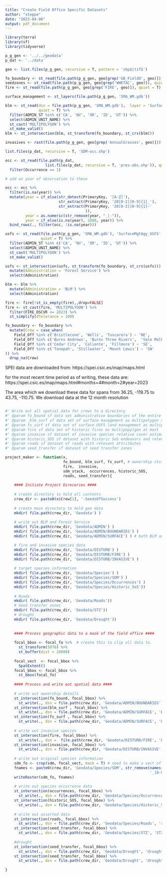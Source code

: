 ```yaml
---
title: "Create Field Office Specific Datasets"
author: "steppe"
date: "2023-04-06"
output: pdf_document
---
```



```r
library(terra)
library(sf)
library(tidyverse)
```

```r
p_g_gen <- '../../geodata'
p_dat <- '../data'

geo <- list.files(p_g_gen, recursive = T, pattern = 'shp$|tif$')

fo_boundary <- st_read(file.path(p_g_gen, geo[grep('GB_FieldO', geo)]), quiet = T)
seedzones <- st_read(file.path(p_g_gen, geo[grep('WWETAC', geo)]), quiet = T)
fire <- st_read(file.path(p_g_gen, geo[grep('FIRE', geo)]), quiet = T)

surface_management <- st_layers(file.path(p_g_gen, 'SMA_WM.gdb'))

blm <- st_read(dsn = file.path(p_g_gen, 'SMA_WM.gdb'),  layer = 'SurfaceMgtAgy_BLM', 
               quiet = T) %>% 
  filter(ADMIN_ST %in% c('CA', 'NV', 'OR', 'ID', 'UT')) %>% 
  select(ADMIN_UNIT_NAME) %>% 
  st_cast('MULTIPOLYGON') %>% 
  st_make_valid()
blm <- st_intersection(blm, st_transform(fo_boundary, st_crs(blm)))

invasives <- rast(file.path(p_g_gen, geo[grep('AnnualGrasses', geo)]))

list.files(p_dat, recursive = T, 'SDM-occ.shp')

```


```r
occ <- st_read(file.path(p_dat, 
                  list.files(p_dat, recursive = T, 'pres-abs.shp')), quiet = T) %>% 
  filter(Occurrence == 1)

# add on year of observation to these

occ <- occ %>% 
  filter(is.na(year)) %>% 
  mutate(year = if_else(str_detect(PrimaryKey, '[A-Z]'),
                        str_extract(PrimaryKey, '20[0-2][0-9]{1}_'),
                        str_extract(PrimaryKey, '20[0-2][0-9]{1}-'
                                    )),
         year = as.numeric(str_remove(year, "_|-")), 
         year = if_else(is.na(year), 2000, year)) %>% 
  bind_rows(., filter(occ, !is.na(year))) 

```


```r

usfs <- st_read(file.path(p_g_gen, 'SMA_WM.gdb'), 'SurfaceMgtAgy_USFS', 
                quiet = T) %>% 
  filter(ADMIN_ST %in% c('CA', 'NV', 'OR', 'ID', 'UT')) %>% 
  select(ADMIN_UNIT_NAME) %>% 
  st_cast('MULTIPOLYGON') %>% 
  st_make_valid() 

usfs <- st_intersection(usfs, st_transform(fo_boundary, st_crs(usfs))) %>% 
  mutate(Administration = 'Forest Service') %>% 
  select(Administration)

```


```r

blm <- blm %>% 
  mutate(Administration = 'BLM') %>% 
  select(Administration)

fire <- fire[!st_is_empty(fire),,drop=FALSE]
fire <- st_cast(fire, 'MULTIPOLYGON') %>% 
  filter(FIRE_DSCVR <= 2023) %>% 
  st_simplify(dTolerance = 100)

fo_boundary <- fo_boundary %>% 
  mutate(Crew = case_when(
    Field_Off %in% c('Bristlecone', 'Wells', 'Tuscarora') ~ 'NE', 
    Field_Off %in% c('Burns Andrews', 'Burns Three Rivers',  'Vale Malheur') ~ 'NW', 
    Field_Off %in% c('Cedar City', 'Caliente', 'Fillmore') ~ 'SE',
    Field_Off %in% c('Tonopah', 'Stillwater', 'Mount Lewis') ~ 'SW'
)) %>% 
  drop_na(Crew)

```



SPEI data are downloaded from:
https://spei.csic.es/map/maps.html

for the most recent time period as of writing, these data are:
https://spei.csic.es/map/maps.html#months=4#month=2#year=2023

The area which we download these data for spans from 36.25, -119.75 to 43.75, -110.75. We download data at the 12 month resolution

```r

```



```r

#' Write out all spatial data for crews to a directory
#' @param fo_bound sf data set administrative boundaries of the entire field office of interest
#' @param _blm_surf sf data set of surface management as multipolygon at most
#' @param fs_surf sf data set of surface USFS land management as multipolygon at most
#' @param fire sf data set of historic fires as multipopylgon at most
#' @param invasive sf dataset of invasive species relative cover estimates
#' @param historic_SOS sf dataset with historic SoS endeavors and relevant info
#' @param roads sf dataset of roads with relevant attritbutes
#' @param seed_transfer sf dataset of seed transfer zones 

project_maker <- function(x, 
                          fo_bound, blm_surf, fs_surf, # ownership stuff
                          fire,  invasive,
                          sdm_stack,  occurrences, historic_SOS, 
                          roads, seed_transfer){
  
    #### Initiate Project Direcories ####
  
    # create directory to hold all contents
    crew_dir <- paste0(x$Crew[1], '-SeedsOfSuccess')
  
    # create main directory to hold geo data
    mkdir( file.path(crew_dir, 'Geodata') )
  
    # write out BLM and Forest Service
    mkdir( file.path(crew_dir, 'Geodata/ADMIN') ) 
    mkdir( file.path(crew_dir, 'Geodata/ADMIN/BOUNDARIES') ) 
    mkdir( file.path(crew_dir, 'Geodata/ADMIN/SURFACE') ) # both BLM and Forest Service go in here

    # fire and invasive species data
    mkdir( file.path(crew_dir, 'Geodata/DISTURB') ) 
    mkdir( file.path(crew_dir, 'Geodata/DISTURB/FIRE') ) 
    mkdir( file.path(crew_dir, 'Geodata/DISTURB/INVASIVE') ) 
  
    # target species information
    mkdir( file.path(crew_dir, 'Geodata/Species') ) 
    mkdir( file.path(crew_dir, 'Geodata/Species/SDM') ) 
    mkdir( file.path(crew_dir, 'Geodata/Species/Occurrences') ) 
    mkdir( file.path(crew_dir, 'Geodata/Species/Historic_SoS'))
  
    # Roads
    mkdir( file.path(crew_dir, 'Geodata/Roads')) 
    # Seed transfer zones
    mkdir( file.path(crew_dir, 'Geodata/STZ')) 
    # drought 
    mkdir( file.path(crew_dir, 'Geodata/Drought'))
    
    
    #### Process geographic data to a mask of the field office ####
    
    focal_bbox <- focal_fo %>%  # create this to clip all data to.
      st_transform(5070) %>% 
      st_buffer(dist = 10000) 
    
    focal_vect  <- focal_bbox %>% 
      SpatExtent()
    focal_bbox <- focal_bbox %>% 
      st_bbox(focal_fo)
  
    #### Process and write out spatial data ####
  
    # write out ownership details
    st_intersection(fo_bound, focal_bbox) %>% 
      st_write(., dsn = file.path(crew_dir, 'Geodata/ADMIN/BOUNDARIES', 'Field_Office_Boundaries.shp' ))
    st_intersection(blm_surf , focal_bbox) %>%  
      st_write(., dsn = file.path(crew_dir, 'Geodata/ADMIN/SURFACE', 'BLM_Surface.shp'))
    st_intersection(fs_surf , focal_bbox) %>% 
      st_write(., dsn = file.path(crew_dir, 'Geodata/ADMIN/SURFACE', 'USFS_Surface.shp'))
    
    # write out invasive species
    st_intersection(fire, focal_bbox) %>% 
      st_write(., dsn =  file.path(crew_dir, 'Geodata/DISTURB/FIRE', 'Fire.shp'))
    st_intersection(invasive, focal_bbox) %>% 
      st_write(., dsn = file.path(crew_dir, 'Geodata/DISTURB/INVASIVE', 'Invasive.shp'))
  
    # write out original species information
    sdm_fo <- crop(sdm, focal_vect, mask = T) # need to make a vect of this... 
    fnames <- paste0(crew_dir, 'Geodata/Species/SDM', str_remove(names(preds),
                                                                 '_[0-9].*$'), ".tif")
    writeRaster(sdm_fo, fnames)
    
    # write out species occurrence data
    st_intersection(occurrences, focal_bbox) %>% 
      st_write(., dsn = file.path(crew_dir, 'Geodata/Species/Occurrences', 'Occurrences.shp'))
    st_intersection(historic_SOS, focal_bbox) %>% 
      st_write(., dsn = file.path(crew_dir, 'Geodata/Species/Historic_SoS', 'Historic_SoS.shp'))
    
    # write out assorted data
    st_intersection(roads, focal_bbox) %>% 
      st_write(., dsn = file.path(crew_dir, 'Geodata/Species/Roads', 'roads.shp'))
    st_intersection(seed_transfer, focal_bbox) %>% 
      st_write(., dsn = file.path(crew_dir, 'Geodata/Species/STZ', 'STZ.shp'))
    
    #drought
    st_intersection(seed_transfer, focal_bbox) %>% 
      st_write(., dsn = file.path(crew_dir, 'Geodata/Drought', 'drought-6.shp'))
    st_intersection(seed_transfer, focal_bbox) %>% 
      st_write(., dsn = file.path(crew_dir, 'Geodata/Drought', 'drought-12.shp'))
    
}

```

